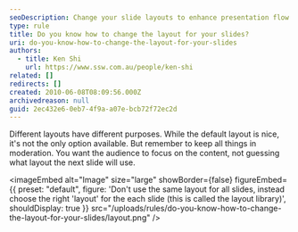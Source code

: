 ```yaml
---
seoDescription: Change your slide layouts to enhance presentation flow and focus audience attention on content.
type: rule
title: Do you know how to change the layout for your slides?
uri: do-you-know-how-to-change-the-layout-for-your-slides
authors:
  - title: Ken Shi
    url: https://www.ssw.com.au/people/ken-shi
related: []
redirects: []
created: 2010-06-08T08:09:56.000Z
archivedreason: null
guid: 2ec432e6-0eb7-4f9a-a07e-bcb72f72ec2d
---
```


Different layouts have different purposes. While the default layout is nice, it's not the only option available. But remember to keep all things in moderation. You want the audience to focus on the content, not guessing what layout the next slide will use.

<imageEmbed
  alt="Image"
  size="large"
  showBorder={false}
  figureEmbed={{
    preset: "default",
    figure: 'Don\'t use the same layout for all slides, instead choose the right \'layout\' for the each slide (this is called the layout library)',
    shouldDisplay: true
  }}
  src="/uploads/rules/do-you-know-how-to-change-the-layout-for-your-slides/layout.png"
/>